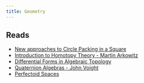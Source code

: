 ```yaml
---
title: Geometry
---
```


## Reads

- [New approaches to Circle Packing in a Square](https://citeseerx.ist.psu.edu/document?repid=rep1&type=pdf&doi=e5bde5f6ca9eb85435908376d63d5f7f634f9309)
- [Introduction to Homotopy Theory - Martin Arkowitz](https://www.researchgate.net/publication/251415308_Introduction_to_Homotopy_Theory)
- [Differential Forms in Algebraic Topology](https://www.maths.ed.ac.uk/~v1ranick/papers/botttu.pdf)
- [Quaternion Algebras - John Voight](https://math.dartmouth.edu/~jvoight/quat-book.pdf)
- [Perfectoid Spaces](https://arxiv.org/abs/1111.4914)